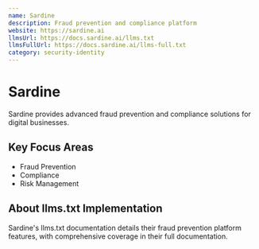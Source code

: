 ```yaml
---
name: Sardine
description: Fraud prevention and compliance platform
website: https://sardine.ai
llmsUrl: https://docs.sardine.ai/llms.txt
llmsFullUrl: https://docs.sardine.ai/llms-full.txt
category: security-identity
---
```


# Sardine

Sardine provides advanced fraud prevention and compliance solutions for digital businesses.

## Key Focus Areas

- Fraud Prevention
- Compliance
- Risk Management

## About llms.txt Implementation

Sardine's llms.txt documentation details their fraud prevention platform features, with comprehensive coverage in their full documentation.
